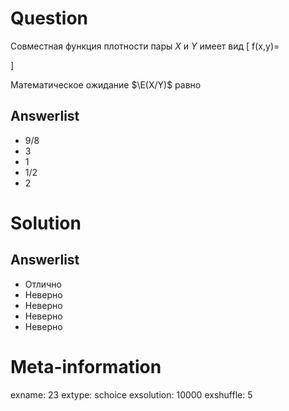 Question
========
Совместная функция плотности пары $X$ и $Y$ имеет вид
\[
f(x,y)=\begin{cases}
cx^2y^2, \; \text{ если } x\in[0;1], y\in [0;1] \\
0, \; \text{ иначе}
\end{cases}
\]

\vspace{0.5cm} 
 
 
Математическое ожидание $\E(X/Y)$ равно
 

Answerlist
----------
*  $9/8$
*  $3$
*  $1$
*  $1/2$
*  $2$


Solution
========

Answerlist
----------
*  Отлично
*  Неверно
*  Неверно
*  Неверно
*  Неверно

Meta-information
================
exname: 23
extype: schoice
exsolution: 10000
exshuffle: 5
